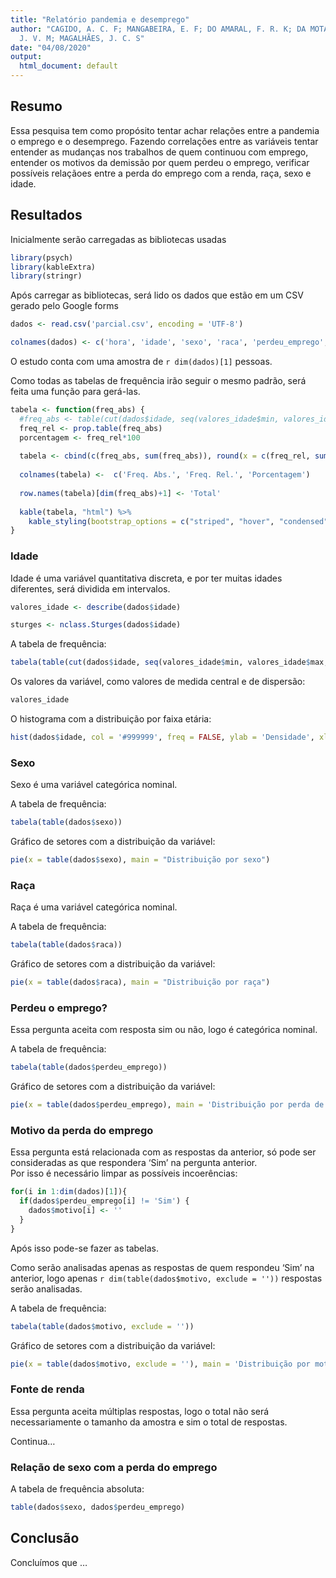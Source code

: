 ```yaml
---
title: "Relatório pandemia e desemprego"
author: "CAGIDO, A. C. F; MANGABEIRA, E. F; DO AMARAL, F. R. K; DA MOTA, I. P; CRUZ,
  J. V. M; MAGALHÃES, J. C. S"
date: "04/08/2020"
output:
  html_document: default
---
```



## Resumo  
Essa pesquisa tem como propósito tentar achar relações entre a pandemia o emprego 
e o desemprego. Fazendo correlações entre as variáveis tentar entender as mudanças 
nos trabalhos de quem continuou com emprego, entender os motivos da demissão por quem 
perdeu o emprego, verificar possíveis relaçãoes entre a perda do emprego com a renda, 
raça, sexo e idade.  

## Resultados  
Inicialmente serão carregadas as bibliotecas usadas  

```r
library(psych)
library(kableExtra)
library(stringr)
```

Após carregar as bibliotecas, será lido os dados que estão em um CSV gerado pelo Google forms  

```r
dados <- read.csv('parcial.csv', encoding = 'UTF-8')
```

```r
colnames(dados) <- c('hora', 'idade', 'sexo', 'raca', 'perdeu_emprego', 'motivo', 'fonte_renda', 'conhece', 'auxilio', 'renda_antes', 'renda_atual', 'saiu_emprego', 'saiu_buscar_emprego', 'avaliacao_estadual_crise', 'avaliacao_federal_economia', 'avaliacao_federal_pandemia')
```

O estudo conta com uma amostra de ``r dim(dados)[1]`` pessoas.

Como todas as tabelas de frequência irão seguir o mesmo padrão, será feita uma função para gerá-las.  

```r
tabela <- function(freq_abs) {
  #freq_abs <- table(cut(dados$idade, seq(valores_idade$min, valores_idade$max, l = sturges+1)))
  freq_rel <- prop.table(freq_abs)
  porcentagem <- freq_rel*100
  
  tabela <- cbind(c(freq_abs, sum(freq_abs)), round(x = c(freq_rel, sum(freq_rel)), digits = 2), c(str_c(round(x = porcentagem, digits = 2), '%'), str_c(round(x = sum(porcentagem), digits = 2),'%')))
  
  colnames(tabela) <-  c('Freq. Abs.', 'Freq. Rel.', 'Porcentagem')
  
  row.names(tabela)[dim(freq_abs)+1] <- 'Total'
  
  kable(tabela, "html") %>%
    kable_styling(bootstrap_options = c("striped", "hover", "condensed"), full_width = F)
}
```

### Idade
Idade é uma variável quantitativa discreta, e por ter muitas idades diferentes, será dividida em intervalos.  

```r
valores_idade <- describe(dados$idade)

sturges <- nclass.Sturges(dados$idade)
```

A tabela de frequência:  

```r
tabela(table(cut(dados$idade, seq(valores_idade$min, valores_idade$max, l = sturges+1))))

```

Os valores da variável, como valores de medida central e de dispersão:  

```r
valores_idade
```

O histograma com a distribuição por faixa etária:  
```r
hist(dados$idade, col = '#999999', freq = FALSE, ylab = 'Densidade', xlab = 'Idade', main = 'Disitruição por faixa etária')
```

### Sexo
Sexo é uma variável categórica nominal.  

A tabela de frequência:  

```r
tabela(table(dados$sexo))
```


Gráfico de setores com a distribuição da variável:  

```r
pie(x = table(dados$sexo), main = "Distribuição por sexo")
```

### Raça
Raça é uma variável categórica nominal.  

A tabela de frequência:  

```r
tabela(table(dados$raca))
```

Gráfico de setores com a distribuição da variável:  

```r
pie(x = table(dados$raca), main = "Distribuição por raça")
```

### Perdeu o emprego?  

Essa pergunta aceita com resposta sim ou não, logo é categórica nominal.  

A tabela de frequência:  

```r
tabela(table(dados$perdeu_emprego))

```

Gráfico de setores com a distribuição da variável:  

```r
pie(x = table(dados$perdeu_emprego), main = 'Distribuição por perda de emprego no período da pandemia')
```

### Motivo da perda do emprego  

Essa pergunta está relacionada com as respostas da anterior, só pode ser consideradas as que respondera 'Sim' na pergunta anterior.  
Por isso é necessário limpar as possíveis incoerências:  

```r
for(i in 1:dim(dados)[1]){
  if(dados$perdeu_emprego[i] != 'Sim') {
    dados$motivo[i] <- ''
  }
}
```

Após isso pode-se fazer as tabelas.  

Como serão analisadas apenas as respostas de quem respondeu 'Sim' na anterior, 
logo apenas ``r dim(table(dados$motivo, exclude = ''))`` respostas serão analisadas.  

A tabela de frequência:  

```r
tabela(table(dados$motivo, exclude = ''))
```

Gráfico de setores com a distribuição da variável:  

```r
pie(x = table(dados$motivo, exclude = ''), main = 'Distribuição por motivo da demissão')
```

### Fonte de renda

Essa pergunta aceita múltiplas respostas, logo o total não será necessariamente o tamanho da amostra e sim o total de respostas.  

Continua...  


### Relação de sexo com a perda do emprego  

A tabela de frequência absoluta:  

```r
table(dados$sexo, dados$perdeu_emprego)
```

## Conclusão  
Concluímos que ...   






